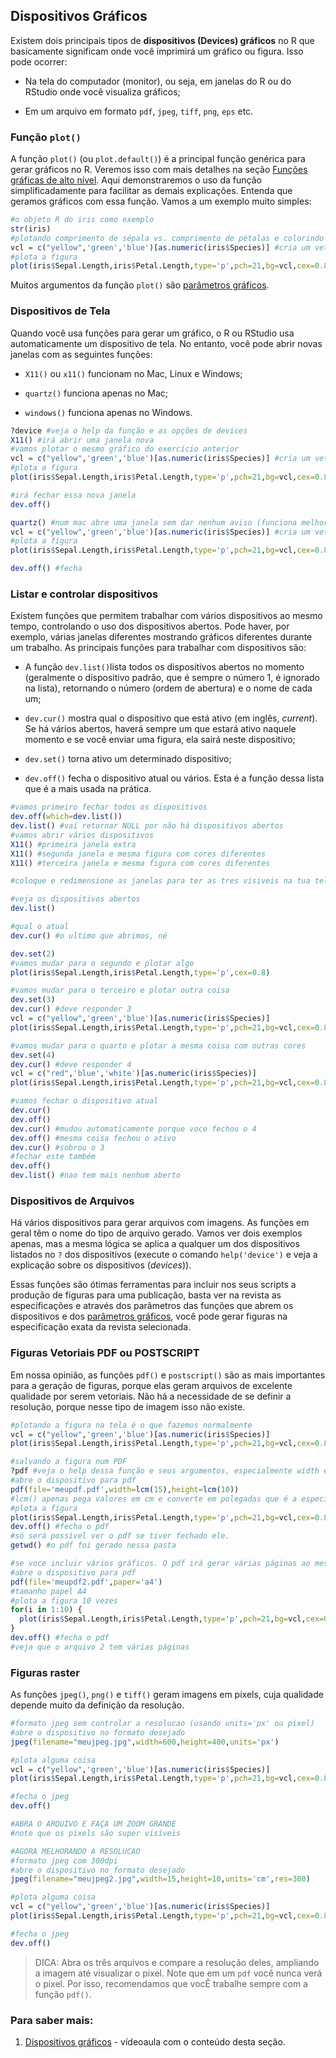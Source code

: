 ## Dispositivos Gráficos

Existem dois principais tipos de **dispositivos (Devices) gráficos** no R que basicamente significam onde você imprimirá um gráfico ou figura. Isso pode ocorrer:

* Na tela do computador (monitor), ou seja, em janelas do R ou do RStudio onde você visualiza gráficos;

* Em um arquivo em formato `pdf`, `jpeg`, `tiff`, `png`, `eps` etc.

### Função `plot()`

A função `plot()` (ou `plot.default()`) é a principal função genérica para gerar gráficos no R.
Veremos isso com mais detalhes na seção [Funções gráficas de alto nível](#graf-alto-nivel).
Aqui demonstraremos o uso da função simplificadamente para facilitar as demais explicações.
Entenda que geramos gráficos com essa função.
Vamos a um exemplo muito simples:

```r
#o objeto R do iris como exemplo
str(iris)
#plotando comprimento de sépala vs. comprimento de pétalas e colorindo os pontos de acordo com as espécies
vcl = c("yellow",'green','blue')[as.numeric(iris$Species)] #cria um vetor de cores para cada linha em Iris segundo especie
#plota a figura
plot(iris$Sepal.Length,iris$Petal.Length,type='p',pch=21,bg=vcl,cex=0.8)
```

Muitos argumentos da função `plot()` são [parâmetros gráficos](par-graficos).  

### Dispositivos de Tela

Quando você usa funções para gerar um gráfico, o R ou RStudio usa automaticamente um dispositivo de tela.
No entanto, você pode abrir novas janelas com as seguintes funções:

* `X11()` ou `x11()` funcionam no Mac, Linux e Windows;

* `quartz()` funciona apenas no Mac;

* `windows()` funciona apenas no Windows.

```r
?device #veja o help da função e as opções de devices
X11() #irá abrir uma janela nova
#vamos plotar o mesmo gráfico do exercício anterior
vcl = c("yellow",'green','blue')[as.numeric(iris$Species)] #cria um vetor de cores para cada linha em Iris segundo especie
#plota a figura
plot(iris$Sepal.Length,iris$Petal.Length,type='p',pch=21,bg=vcl,cex=0.8)

#irá fechar essa nova janela
dev.off() 

quartz() #num mac abre uma janela sem dar nenhum aviso (funciona melhor que X11() no Mac)
vcl = c("yellow",'green','blue')[as.numeric(iris$Species)] #cria um vetor de cores para cada linha em Iris segundo especie
#plota a figura
plot(iris$Sepal.Length,iris$Petal.Length,type='p',pch=21,bg=vcl,cex=0.8)

dev.off() #fecha
```

### Listar e controlar dispositivos

Existem funções que permitem trabalhar com vários dispositivos ao mesmo tempo, controlando o uso dos dispositivos abertos.
Pode haver, por exemplo, várias janelas diferentes mostrando gráficos diferentes durante um trabalho.
As principais funções para trabalhar com dispositivos são:

* A função `dev.list()`lista todos os dispositivos abertos no momento (geralmente o dispositivo padrão, que é sempre o número 1, é ignorado na lista), retornando o número (ordem de abertura) e o nome de cada um;

* `dev.cur()` mostra qual o dispositivo que está ativo (em inglês, *current*). Se há vários abertos, haverá sempre um que estará ativo naquele momento e se você enviar uma figura, ela sairá neste dispositivo;

* `dev.set()` torna ativo um determinado dispositivo;

* `dev.off()` fecha o dispositivo atual ou vários. Esta é a função dessa lista que é a mais usada na prática.  

```r
#vamos primeiro fechar todos os dispositivos
dev.off(which=dev.list())
dev.list() #vai retornar NULL por não há dispositivos abertos
#vamos abrir vários dispositivos
X11() #primeira janela extra
X11() #segunda janela e mesma figura com cores diferentes
X11() #terceira janela e mesma figura com cores diferentes

#coloque e redimensione as janelas para ter as tres visiveis na tua tela e volte aqui.

#veja os dispositivos abertos
dev.list()

#qual o atual
dev.cur() #o ultimo que abrimos, né

dev.set(2)
#vamos mudar para o segundo e plotar algo
plot(iris$Sepal.Length,iris$Petal.Length,type='p',cex=0.8)

#vamos mudar para o terceiro e plotar outra coisa
dev.set(3)
dev.cur() #deve responder 3
vcl = c("yellow",'green','blue')[as.numeric(iris$Species)] 
plot(iris$Sepal.Length,iris$Petal.Length,type='p',pch=21,bg=vcl,cex=0.8)

#vamos mudar para o quarto e plotar a mesma coisa com outras cores
dev.set(4)
dev.cur() #deve responder 4
vcl = c("red",'blue','white')[as.numeric(iris$Species)] 
plot(iris$Sepal.Length,iris$Petal.Length,type='p',pch=21,bg=vcl,cex=0.8)

#vamos fechar o dispositivo atual
dev.cur()
dev.off() 
dev.cur() #mudou automaticamente porque voce fechou o 4
dev.off() #mesma coisa fechou o ativo
dev.cur() #sobrou o 3
#fechar este também
dev.off()
dev.list() #nao tem mais nenhum aberto
```

### Dispositivos de Arquivos

Há vários dispositivos para gerar arquivos com imagens.
As funções em geral têm o nome do tipo de arquivo gerado.
Vamos ver dois exemplos apenas, mas a mesma lógica se aplica a qualquer um dos dispositivos listados no `?` dos dispositivos (execute o comando `help('device')` e veja a explicação sobre os dispositivos (*devices*)).  

Essas funções são ótimas ferramentas para incluir nos seus scripts a produção de figuras para uma publicação, basta ver na revista as especificações e através dos parâmetros das funções que abrem os dispositivos e dos [parâmetros gráficos](\@ref(par-graficos)), você pode gerar figuras na especificação exata da revista selecionada.  


### Figuras Vetoriais PDF ou POSTSCRIPT

Em nossa opinião, as funções `pdf()` e `postscript()` são as mais importantes para a geração de figuras, porque elas geram arquivos de excelente qualidade por serem vetoriais.
Não há a necessidade de se definir a resolução, porque nesse tipo de imagem isso não existe.  

```r
#plotando a figura na tela é o que fazemos normalmente
vcl = c("yellow",'green','blue')[as.numeric(iris$Species)] 
plot(iris$Sepal.Length,iris$Petal.Length,type='p',pch=21,bg=vcl,cex=0.8)

#salvando a figura num PDF
?pdf #veja o help dessa função e seus argumentos, especialmente width e height
#abre o dispositivo para pdf
pdf(file='meupdf.pdf',width=lcm(15),height=lcm(10))
#lcm() apenas pega valores em cm e converte em polegadas que é a especificação padrão da funcao pdf. Portanto largura e altura de cada página do PDF é definida por esses argumentos
#plota a figura
plot(iris$Sepal.Length,iris$Petal.Length,type='p',pch=21,bg=vcl,cex=0.8)
dev.off() #fecha o pdf
#só será possível ver o pdf se tiver fechado ele.
getwd() #o pdf foi gerado nessa pasta

#se voce incluir vários gráficos. O pdf irá gerar várias páginas ao mesmo tempo.
#abre o dispositivo para pdf
pdf(file='meupdf2.pdf',paper='a4')
#tamanho papel A4
#plota a figura 10 vezes
for(i in 1:10) {
  plot(iris$Sepal.Length,iris$Petal.Length,type='p',pch=21,bg=vcl,cex=0.8)
}
dev.off() #fecha o pdf
#veja que o arquivo 2 tem várias páginas
```

### Figuras raster

As funções `jpeg()`, `png()` e `tiff()` geram imagens em pixels, cuja qualidade depende muito da definição da resolução.  

```r
#formato jpeg sem controlar a resolucao (usando units='px' ou pixel)
#abre o dispositivo no formato desejado
jpeg(filename="meujpeg.jpg",width=600,height=400,units='px')

#plota alguma coisa
vcl = c("yellow",'green','blue')[as.numeric(iris$Species)] 
plot(iris$Sepal.Length,iris$Petal.Length,type='p',pch=21,bg=vcl,cex=0.8)

#fecha o jpeg
dev.off()

#ABRA O ARQUIVO E FAÇA UM ZOOM GRANDE
#note que os pixels são super visíveis

#AGORA MELHORANDO A RESOLUCAO
#formato jpeg com 300dpi
#abre o dispositivo no formato desejado
jpeg(filename="meujpeg2.jpg",width=15,height=10,units='cm',res=300)

#plota alguma coisa
vcl = c("yellow",'green','blue')[as.numeric(iris$Species)] 
plot(iris$Sepal.Length,iris$Petal.Length,type='p',pch=21,bg=vcl,cex=0.8)

#fecha o jpeg
dev.off()
```

> DICA: Abra os três arquivos e compare a resolução deles, ampliando a imagem até visualizar o pixel. 
Note que em um `pdf` você nunca verá o pixel.
Por isso, recomendamos que vocÊ trabalhe sempre com a função `pdf()`.  

### Para saber mais: {#sabermais-disp-grafico}

(@) [Dispositivos gráficos](http://www.botanicaamazonica.wiki.br/labotam/lib/exe/fetch.php?media=bot89:precurso:1plot:video01_bot89-2020-04-09_18.22.40.mp4) - vídeoaula com o conteúdo desta seção.
